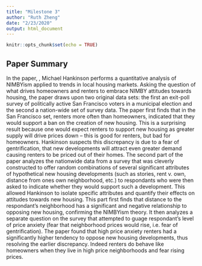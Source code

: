 ```yaml
---
title: "Milestone 3"
author: "Ruth Zheng"
date: "2/23/2020"
output: html_document
---
```


```r
knitr::opts_chunk$set(echo = TRUE)
```

## Paper Summary

In the paper, \textit{When Do Renters Behave Like Homeowners? High Rent, Price Anxiety, and NIMBYism}, Michael Hankinson performs a quantitative analysis of NIMBYism applied to trends in local housing markets. Asking the question of what drives homeowners and renters to embrace NIMBY attitudes towards housing, the paper draws upon two original data sets: the first an exit-poll survey of politically active San Francisco voters in a municipal election and the second a nation-wide set of survey data. The paper first finds that in the San Francisco set, renters more often than homeowners, indicated that they would support a ban on the creation of new housing. This is a surprising result because one would expect renters to support new housing as greater supply will drive prices down -- this is good for renters, but bad for homeowners. Hankinson suspects this discrepancy is due to a fear of gentrification, that new developments will attract even greater demand causing renters to be priced out of their homes. The second part of the paper analyzes the nationwide data from a survey that was cleverly constructed to offer random combinations of several significant attributes of hypothetical new housing developments (such as stories, rent v. own, distance from ones own neighborhood, etc.) to respondants who were then asked to indicate whether they would support such a development. This allowed Hankinson to isolate specific attributes and quantify their effects on attitudes towards new housing. This part first finds that distance to the respondant's neighborhood has a significant and negative relationship to opposing new housing, confirming the NIMBYism theory. It then analyzes a separate question on the survey that attempted to guage respondant's level of price anxiety (fear that neighborhood prices would rise, i.e. fear of gentrification). The paper found that high price anxiety renters had a significantly higher tendency to oppose new housing developments, thus resolving the earlier discrepancy. Indeed renters do behave like homeowners when they live in high price neighborhoods and fear rising prices. 